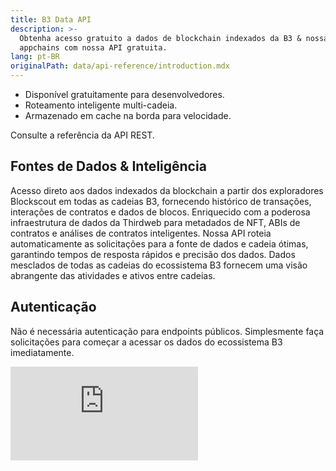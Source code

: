 ```yaml
---
title: B3 Data API
description: >-
  Obtenha acesso gratuito a dados de blockchain indexados da B3 & nossas
  appchains com nossa API gratuita.
lang: pt-BR
originalPath: data/api-reference/introduction.mdx
---
```

- Disponível gratuitamente para desenvolvedores.
- Roteamento inteligente multi-cadeia.
- Armazenado em cache na borda para velocidade.

<Card href="/data/api-reference/blockscout/get-transactions" icon="database" horizontal arrow="true">
  Consulte a referência da API REST.
</Card>

## Fontes de Dados & Inteligência

<Steps>
  <Step title="Integração com Blockscout">
    Acesso direto aos dados indexados da blockchain a partir dos exploradores Blockscout em todas as cadeias B3, fornecendo histórico de transações, interações de contratos e dados de blocos.
  </Step>
  <Step title="Camada de Dados Thirdweb">
    Enriquecido com a poderosa infraestrutura de dados da Thirdweb para metadados de NFT, ABIs de contratos e análises de contratos inteligentes.
  </Step>
  <Step title="Roteamento Inteligente">
    Nossa API roteia automaticamente as solicitações para a fonte de dados e cadeia ótimas, garantindo tempos de resposta rápidos e precisão dos dados.
  </Step>
  <Step title="Visão Unificada do Ecossistema">
    Dados mesclados de todas as cadeias do ecossistema B3 fornecem uma visão abrangente das atividades e ativos entre cadeias.
  </Step>
</Steps>

## Autenticação

Não é necessária autenticação para endpoints públicos. Simplesmente faça solicitações para começar a acessar os dados do ecossistema B3 imediatamente.

 <iframe
   className="w-full aspect-video rounded-xl"
    src="https://customer-gg6qs7nm5ue94t64.cloudflarestream.com/d845106913b3bb0f82bac6dacf10edf6/iframe?muted=true&loop=true&autoplay=true&poster=https%3A%2F%2Fcustomer-gg6qs7nm5ue94t64.cloudflarestream.com%2Fd845106913b3bb0f82bac6dacf10edf6%2Fthumbnails%2Fthumbnail.jpg%3Ftime%3D%26height%3D600"
    title="API de Dados B3"
    frameBorder="0"
  allow="accelerometer; autoplay; clipboard-write; encrypted-media; gyroscope; picture-in-picture"
  allowFullScreen
  ></iframe>
